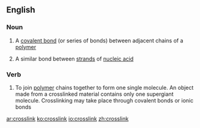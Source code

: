 {{also|cross-link}}
==English==

===Noun===
{{en-noun|head=[[cross]][[link]]}}

# {{lb|en|chemistry}} A [[covalent bond]] (or series of bonds) between adjacent chains of a [[polymer]]
# {{lb|en|biochemistry}} A similar bond between [[strand]]s of [[nucleic acid]]

===Verb===
{{en-verb}}

# {{lb|en|chemistry}} To join [[polymer]] chains together to form one single molecule. An object made from a crosslinked material contains only one supergiant molecule. Crosslinking may take place through covalent bonds or ionic bonds

[[ar:crosslink]]
[[ko:crosslink]]
[[io:crosslink]]
[[zh:crosslink]]